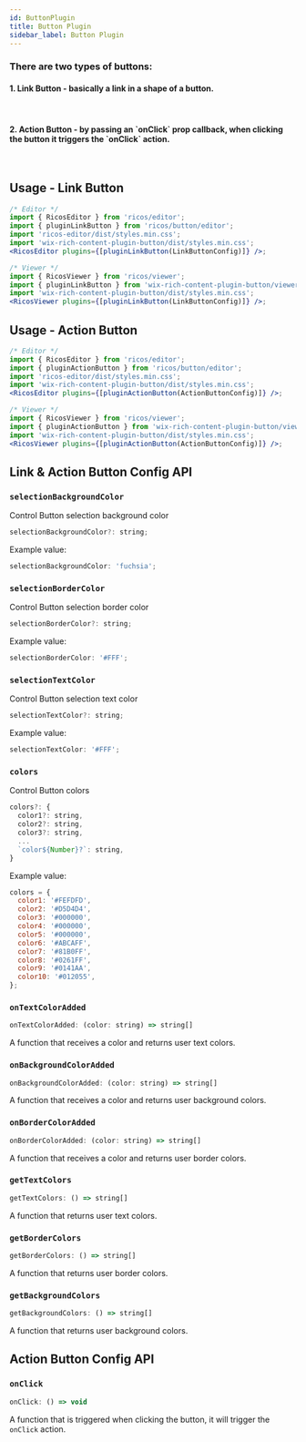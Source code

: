 ```yaml
---
id: ButtonPlugin
title: Button Plugin
sidebar_label: Button Plugin
---
```



<h3>There are two types of buttons:</h3>
<h4>1. Link Button - basically a link in a shape of a button.</h4>
<div className="card">
  <RicosEditorWithMobile
    content={createContent('Add a Link Button to check it out!')}
    placeholder={'Type here!'}
    plugins={[pluginLinkButton()]}
  />
</div>
<br />
<h4>
  2. Action Button - by passing an `onClick` prop callback, when clicking the button it triggers the
  `onClick` action.
</h4>
<div className="card">
  <RicosEditorWithMobile
    content={createContent('Add an Action Button to check it out!')}
    placeholder={'Type here!'}
    plugins={[pluginActionButton()]}
  />
</div>
<br />

## Usage - Link Button

```jsx
/* Editor */
import { RicosEditor } from 'ricos/editor';
import { pluginLinkButton } from 'ricos/button/editor';
import 'ricos-editor/dist/styles.min.css';
import 'wix-rich-content-plugin-button/dist/styles.min.css';
<RicosEditor plugins={[pluginLinkButton(LinkButtonConfig)]} />;

/* Viewer */
import { RicosViewer } from 'ricos/viewer';
import { pluginLinkButton } from 'wix-rich-content-plugin-button/viewer';
import 'wix-rich-content-plugin-button/dist/styles.min.css';
<RicosViewer plugins={[pluginLinkButton(LinkButtonConfig)]} />;
```

## Usage - Action Button

```jsx
/* Editor */
import { RicosEditor } from 'ricos/editor';
import { pluginActionButton } from 'ricos/button/editor';
import 'ricos-editor/dist/styles.min.css';
import 'wix-rich-content-plugin-button/dist/styles.min.css';
<RicosEditor plugins={[pluginActionButton(ActionButtonConfig)]} />;

/* Viewer */
import { RicosViewer } from 'ricos/viewer';
import { pluginActionButton } from 'wix-rich-content-plugin-button/viewer';
import 'wix-rich-content-plugin-button/dist/styles.min.css';
<RicosViewer plugins={[pluginActionButton(ActionButtonConfig)]} />;
```

## Link & Action Button Config API

### `selectionBackgroundColor`

Control Button selection background color

```jsx
selectionBackgroundColor?: string;
```

Example value:

```jsx
selectionBackgroundColor: 'fuchsia';
```

### `selectionBorderColor`

Control Button selection border color

```jsx
selectionBorderColor?: string;
```

Example value:

```jsx
selectionBorderColor: '#FFF';
```

### `selectionTextColor`

Control Button selection text color

```jsx
selectionTextColor?: string;
```

Example value:

```jsx
selectionTextColor: '#FFF';
```

### `colors`

Control Button colors

```jsx
colors?: {
  color1?: string,
  color2?: string,
  color3?: string,
  ...
  `color${Number}?`: string,
}
```

Example value:

```jsx
colors = {
  color1: '#FEFDFD',
  color2: '#D5D4D4',
  color3: '#000000',
  color4: '#000000',
  color5: '#000000',
  color6: '#ABCAFF',
  color7: '#81B0FF',
  color8: '#0261FF',
  color9: '#0141AA',
  color10: '#012055',
};
```

### `onTextColorAdded`

```jsx
onTextColorAdded: (color: string) => string[]
```

A function that receives a color and returns user text colors.

### `onBackgroundColorAdded`

```jsx
onBackgroundColorAdded: (color: string) => string[]
```

A function that receives a color and returns user background colors.

### `onBorderColorAdded`

```jsx
onBorderColorAdded: (color: string) => string[]
```

A function that receives a color and returns user border colors.

### `getTextColors`

```jsx
getTextColors: () => string[]
```

A function that returns user text colors.

### `getBorderColors`

```jsx
getBorderColors: () => string[]
```

A function that returns user border colors.

### `getBackgroundColors`

```jsx
getBackgroundColors: () => string[]
```

A function that returns user background colors.

## Action Button Config API

### `onClick`

```jsx
onClick: () => void
```

A function that is triggered when clicking the button, it will trigger the `onClick` action.
